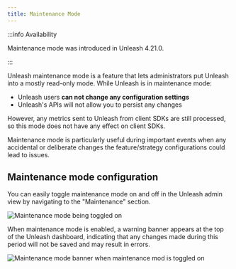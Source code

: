 ```yaml
---
title: Maintenance Mode
---
```


:::info Availability

Maintenance mode was introduced in Unleash 4.21.0.

:::

Unleash maintenance mode is a feature that lets administrators put Unleash into a mostly read-only mode. While Unleash is in maintenance mode: 
- Unleash users **can not change any configuration settings**
- Unleash's APIs will not allow you to persist any changes

However, any metrics sent to Unleash from client SDKs are still processed, so this mode does not have any effect on client SDKs.

Maintenance mode is particularly useful during important events when any accidental or deliberate changes the feature/strategy configurations could lead to issues.

## Maintenance mode configuration

You can easily toggle maintenance mode on and off in the Unleash admin view by navigating to the "Maintenance" section.

![Maintenance mode being toggled on](/img/maintenance-config.png)

When maintenance mode is enabled, a warning banner appears at the top of the Unleash dashboard, indicating that any changes made during this period will not be saved and may result in errors.

![Maintenance mode banner when maintenance mod is toggled on](/img/maintenance-banner.png)

